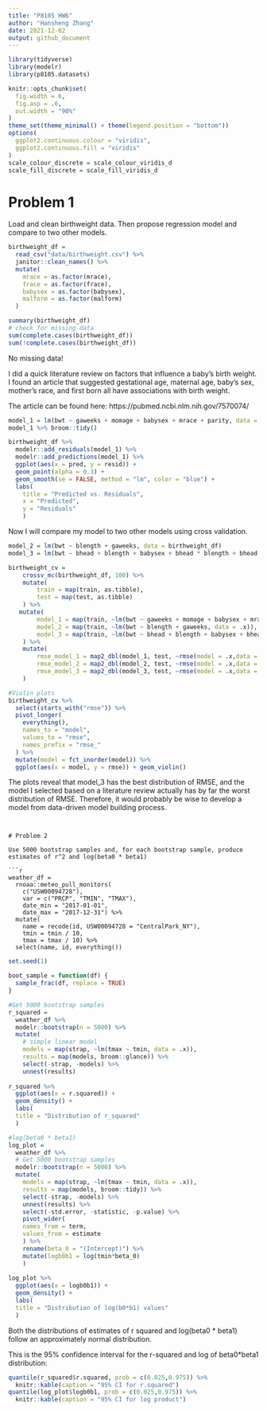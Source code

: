 ```yaml
---
title: "P8105 HW6"
author: "Hansheng Zhang"
date: 2021-12-02
output: github_document
---
```


```r
library(tidyverse)
library(modelr)
library(p8105.datasets)

knitr::opts_chunk$set(
  fig.width = 6,
  fig.asp = .6,
  out.width = "90%"
)
theme_set(theme_minimal() + theme(legend.position = "bottom"))
options(
  ggplot2.continuous.colour = "viridis",
  ggplot2.continuous.fill = "viridis"
)
scale_colour_discrete = scale_colour_viridis_d
scale_fill_discrete = scale_fill_viridis_d
```

# Problem 1

Load and clean birthweight data. Then propose regression model and compare to two other models. 

```r
birthweight_df = 
  read_csv("data/birthweight.csv") %>% 
  janitor::clean_names() %>% 
  mutate(
    mrace = as.factor(mrace),
    frace = as.factor(frace),
    babysex = as.factor(babysex),
    malform = as.factor(malform)
  )

summary(birthweight_df)
# check for missing data
sum(complete.cases(birthweight_df))
sum(!complete.cases(birthweight_df))
```
No missing data!

I did a quick literature review on factors that influence a baby's birth weight. I found an article that suggested gestational age, maternal age, baby's sex, mother's race, and first born all have associations with birth weight. 

The article can be found here:
https://pubmed.ncbi.nlm.nih.gov/7570074/

```r
model_1 = lm(bwt ~ gaweeks + momage + babysex + mrace + parity, data = birthweight_df)
model_1 %>% broom::tidy()
```

```r
birthweight_df %>% 
  modelr::add_residuals(model_1) %>%
  modelr::add_predictions(model_1) %>% 
  ggplot(aes(x = pred, y = resid)) + 
  geom_point(alpha = 0.3) +
  geom_smooth(se = FALSE, method = "lm", color = "blue") + 
  labs(
    title = "Predicted vs. Residuals",
    x = "Predicted",
    y = "Residuals"
    ) 
```

Now I will compare my model to two other models using cross validation.
```r
model_2 = lm(bwt ~ blength + gaweeks, data = birthweight_df)
model_3 = lm(bwt ~ bhead + blength + babysex + bhead * blength + bhead * babysex + blength * babysex + bhead * blength * babysex, data = birthweight_df)
```

```r
birthweight_cv = 
    crossv_mc(birthweight_df, 100) %>% 
    mutate(
        train = map(train, as.tibble),
        test = map(test, as.tibble)
    ) %>% 
   mutate(
        model_1 = map(train, ~lm(bwt ~ gaweeks + momage + babysex + mrace + parity, data = .x)),
        model_2 = map(train, ~lm(bwt ~ blength + gaweeks, data = .x)),
        model_3 = map(train, ~lm(bwt ~ bhead + blength + babysex + bhead * blength + bhead * babysex + blength * babysex + bhead * blength * babysex, data = .x))
    ) %>% 
    mutate(
        rmse_model_1 = map2_dbl(model_1, test, ~rmse(model = .x,data = .y)),
        rmse_model_2 = map2_dbl(model_2, test, ~rmse(model = .x,data = .y)),
        rmse_model_3 = map2_dbl(model_3, test, ~rmse(model = .x,data = .y))
    )

#Violin plots
birthweight_cv %>% 
  select(starts_with("rmse")) %>% 
  pivot_longer(
    everything(),
    names_to = "model", 
    values_to = "rmse",
    names_prefix = "rmse_"
  ) %>% 
  mutate(model = fct_inorder(model)) %>% 
  ggplot(aes(x = model, y = rmse)) + geom_violin()
```

The plots reveal that model_3 has the best distribution of RMSE, and the model I selected based on a literature review actually has by far the worst distribution of RMSE. Therefore, it would probably be wise to develop a model from data-driven model building process. 
```


# Problem 2

Use 5000 bootstrap samples and, for each bootstrap sample, produce estimates of r^2 and log(beta0 * beta1)

```r
weather_df = 
  rnoaa::meteo_pull_monitors(
    c("USW00094728"),
    var = c("PRCP", "TMIN", "TMAX"), 
    date_min = "2017-01-01",
    date_max = "2017-12-31") %>%
  mutate(
    name = recode(id, USW00094728 = "CentralPark_NY"),
    tmin = tmin / 10,
    tmax = tmax / 10) %>%
  select(name, id, everything())
```

```r
set.seed(1)

boot_sample = function(df) {
  sample_frac(df, replace = TRUE)
}

#Get 5000 bootstrap samples
r_squared =
  weather_df %>% 
  modelr::bootstrap(n = 5000) %>% 
  mutate(
    # simple linear model
    models = map(strap, ~lm(tmax ~ tmin, data = .x)),
    results = map(models, broom::glance)) %>%
    select(-strap, -models) %>% 
    unnest(results) 
    
r_squared %>% 
  ggplot(aes(x = r.squared)) + 
  geom_density() +
  labs(
  title = "Distribution of r_squared"
  )
```

```r
#log(beta0 * beta1)
log_plot = 
  weather_df %>% 
  # Get 5000 bootstrap samples
  modelr::bootstrap(n = 5000) %>% 
  mutate(
    models = map(strap, ~lm(tmax ~ tmin, data = .x)),
    results = map(models, broom::tidy)) %>%
    select(-strap, -models) %>% 
    unnest(results) %>%
    select(-std.error, -statistic, -p.value) %>% 
    pivot_wider(
    names_from = term, 
    values_from = estimate
    ) %>%
    rename(beta_0 = "(Intercept)") %>%
    mutate(logb0b1 = log(tmin*beta_0)
    ) 
         
log_plot %>%
  ggplot(aes(x = logb0b1)) + 
  geom_density() +
  labs(
  title = "Distribution of log(b0*b1) values"
  )
```

Both the distributions of estimates of r squared and log(beta0 * beta1) follow an approximately normal distribution. 

This is the 95% confidence interval for the r-squared and log of beta0*beta1 distribution:
```r
quantile(r_squared$r.squared, prob = c(0.025,0.975)) %>% 
  knitr::kable(caption = "95% CI for r.squared")
quantile(log_plot$logb0b1, prob = c(0.025,0.975)) %>% 
  knitr::kable(caption = "95% CI for log product")
```